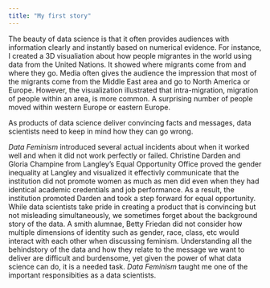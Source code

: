 ```yaml
---
title: "My first story"
---
```


The beauty of data science is that it often provides audiences with information clearly and instantly based on numerical evidence. For instance, I created a 3D visualiation about how people migrantes in the world using data from the United Nations. It showed where migrants come from and where they go. Media often gives the audience the impression that most of the migrants come from the Middle East area and go to North America or Europe. However, the visualization illustrated that intra-migration, migration of people within an area, is more common. A surprising number of people moved within western Europe or eastern Europe.

As products of data science deliver convincing facts and messages, data scientists need to keep in mind how they can go wrong.

*Data Feminism* introduced several actual incidents about when it worked well and when it did not work perfectly or failed. Christine Darden and Gloria Champine from Langley’s Equal Opportunity Office proved the gender inequality at Langley and visualized it effectivly communicate that the institution did not promote women as much as men did even when they had identical academic credentials and job performance. As a result, the institution promoted Darden and took a step forward for equal opportunity. While data scientists take pride in creating a product that is convincing but not misleading simultaneously, we sometimes forget about the background story of the data. A smith alumnae, Betty Friedan did not consider how multiple dimensions of identity such as gender, race, class, etc would interact with each other when discussing feminism. Understanding all the behindstory of the data and how they relate to the message we want to deliver are difficult and burdensome, yet given the power of what data science can do, it is a needed task. *Data Feminism* taught me one of the important responsibities as a data scientists. 
